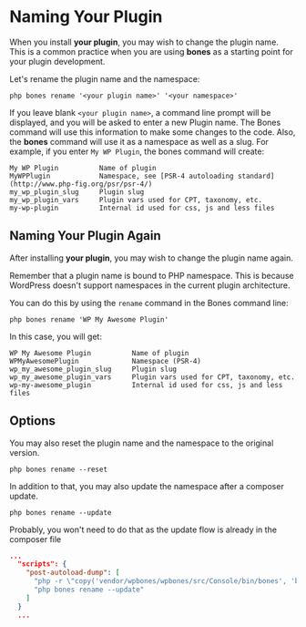 
# Naming Your Plugin

When you install **your plugin**, you may wish to change the plugin name. This is a common practice when you are using **bones** as a starting point for your plugin development.

Let's rename the plugin name and the namespace:

```shell copy
php bones rename '<your plugin name>' '<your namespace>'
```

If you leave blank `<your plugin name>`, a command line prompt will be displayed, and you will be asked to enter a new Plugin name. The Bones command will use this information to make some changes to the code. Also, the **bones** command will use it as a namespace as well as a slug. For example, if you enter `My WP Plugin`, the bones command will create:

```
My WP Plugin          Name of plugin
MyWPPlugin            Namespace, see [PSR-4 autoloading standard](http://www.php-fig.org/psr/psr-4/)
my_wp_plugin_slug     Plugin slug
my_wp_plugin_vars     Plugin vars used for CPT, taxonomy, etc.
my-wp-plugin          Internal id used for css, js and less files
```

## Naming Your Plugin Again

After installing **your plugin**, you may wish to change the plugin name again.

<Callout type="warning">
Remember that a plugin name is bound to PHP namespace. This is because WordPress doesn't support namespaces in the current plugin architecture.
</Callout>


You can do this by using the `rename` command in the Bones command line:

```shell copy
php bones rename 'WP My Awesome Plugin'
```

In this case, you will get:

```
WP My Awesome Plugin          Name of plugin
WPMyAwesomePlugin             Namespace (PSR-4)
wp_my_awesome_plugin_slug     Plugin slug
wp_my_awesome_plugin_vars     Plugin vars used for CPT, taxonomy, etc.
wp-my-awesome_plugin          Internal id used for css, js and less files
```

## Options

You may also reset the plugin name and the namespace to the original version.

```shell copy
php bones rename --reset
```

In addition to that, you may also update the namespace after a composer update.

```shell copy
php bones rename --update
```

<Callout type="info">
Probably, you won't need to do that as the update flow is already in the composer file
</Callout>


```json copy
...
  "scripts": {
    "post-autoload-dump": [
      "php -r \"copy('vendor/wpbones/wpbones/src/Console/bin/bones', 'bones');\"",
      "php bones rename --update"
    ]
  }
  ...
```
